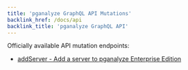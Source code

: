 ```yaml
---
title: 'pganalyze GraphQL API Mutations'
backlink_href: /docs/api
backlink_title: 'pganalyze GraphQL API'
---
```


Officially available API mutation endpoints:

* [addServer - Add a server to pganalyze Enterprise Edition](/docs/api/mutations/addServer)
